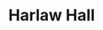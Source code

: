 
# Harlaw Hall
<ProjectDetails
  floatRight
  region="Iron Islands"
  house="House Harlaw"
  type="Keep"
  status="Completed"
  warp="/warp harlawhall"
  projectLead="Zanzan28"
  dateStarted="2013-12-03T08:00:00+00:00"
  dateCompleted="2013-12-03T08:00:00+00:00"
/>
